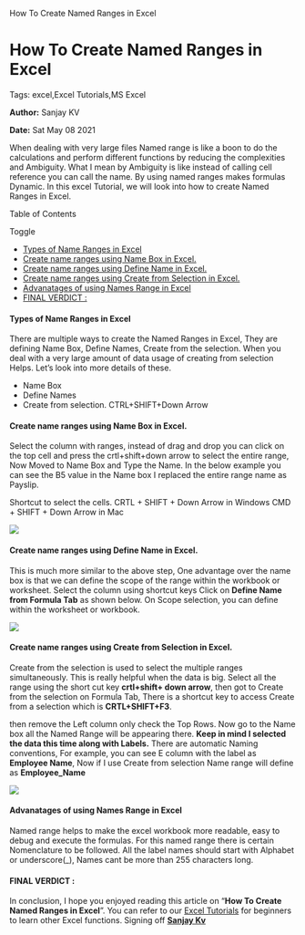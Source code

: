    How To Create Named Ranges in Excel

How To Create Named Ranges in Excel
===================================

Tags: excel,Excel Tutorials,MS Excel

**Author:** Sanjay KV

**Date:** Sat May 08 2021

When dealing with very large files Named range is like a boon to do the calculations and perform different functions by reducing the complexities and Ambiguity. What I mean by Ambiguity is like instead of calling cell reference you can call the name. By using named ranges makes formulas Dynamic. In this excel Tutorial, we will look into how to create Named Ranges in Excel.

Table of Contents

Toggle

*   [Types of Name Ranges in Excel](https://recodehive.com/how-to-create-named-ranges-in-excel/#Types_of_Name_Ranges_in_Excel "Types of Name Ranges in Excel")
*   [Create name ranges using Name Box in Excel.](https://recodehive.com/how-to-create-named-ranges-in-excel/#Create_name_ranges_using_Name_Box_in_Excel "Create name ranges using Name Box in Excel.")
*   [Create name ranges using Define Name in Excel.](https://recodehive.com/how-to-create-named-ranges-in-excel/#Create_name_ranges_using_Define_Name_in_Excel "Create name ranges using Define Name in Excel.")
*   [Create name ranges using Create from Selection in Excel.](https://recodehive.com/how-to-create-named-ranges-in-excel/#Create_name_ranges_using_Create_from_Selection_in_Excel "Create name ranges using Create from Selection in Excel.")
*   [Advanatages of using Names Range in Excel](https://recodehive.com/how-to-create-named-ranges-in-excel/#Advanatages_of_using_Names_Range_in_Excel "Advanatages of using Names Range in Excel")
*   [FINAL VERDICT :](https://recodehive.com/how-to-create-named-ranges-in-excel/#FINAL_VERDICT "FINAL VERDICT :")

#### Types of Name Ranges in Excel

There are multiple ways to create the Named Ranges in Excel, They are defining Name Box, Define Names, Create from the selection. When you deal with a very large amount of data usage of creating from selection Helps. Let’s look into more details of these.

*   Name Box
*   Define Names
*   Create from selection. CTRL+SHIFT+Down Arrow

#### Create name ranges using Name Box in Excel.

Select the column with ranges, instead of drag and drop you can click on the top cell and press the crtl+shift+down arrow to select the entire range, Now Moved to Name Box and Type the Name. In the below example you can see the B5 value in the Name box I replaced the entire range name as Payslip.

Shortcut to select the cells.
CRTL + SHIFT + Down Arrow in Windows
CMD + SHIFT + Down Arrow in Mac

![](https://recodehive.com/wp-content/uploads/2021/05/Name-Range.gif)

#### Create name ranges using Define Name in Excel.

This is much more similar to the above step, One advantage over the name box is that we can define the scope of the range within the workbook or worksheet. Select the column using shortcut keys Click on **Define Name from Formula Tab** as shown below. On Scope selection, you can define within the worksheet or workbook.

![](https://recodehive.com/wp-content/uploads/2021/05/image-9-1024x642.png)

#### Create name ranges using Create from Selection in Excel.

Create from the selection is used to select the multiple ranges simultaneously. This is really helpful when the data is big. Select all the range using the short cut key **crtl+shift+ down arrow**, then got to Create from the selection on Formula Tab, There is a shortcut key to access Create from a selection which is **CRTL+SHIFT+F3**.

then remove the Left column only check the Top Rows. Now go to the Name box all the Named Range will be appearing there. **Keep in mind I selected the data this time along with Labels.** There are automatic Naming conventions, For example, you can see E column with the label as **Employee Name**, Now if I use Create from selection Name range will define as **Employee\_Name**

![](https://recodehive.com/wp-content/uploads/2021/05/image-10-1024x702.png)

#### Advanatages of using Names Range in Excel

Named range helps to make the excel workbook more readable, easy to debug and execute the formulas. For this named range there is certain Nomenclature to be followed. All the label names should start with Alphabet or underscore(\_), Names cant be more than 255 characters long.

#### FINAL VERDICT :

In conclusion, I hope you enjoyed reading this article on “**How To Create Named Ranges in Excel**”. You can refer to our [Excel Tutorials](https://recodehive.com/tag/excel/) for beginners to learn other Excel functions. Signing off **[Sanjay Kv](https://recodehive.com/about-us/)**
